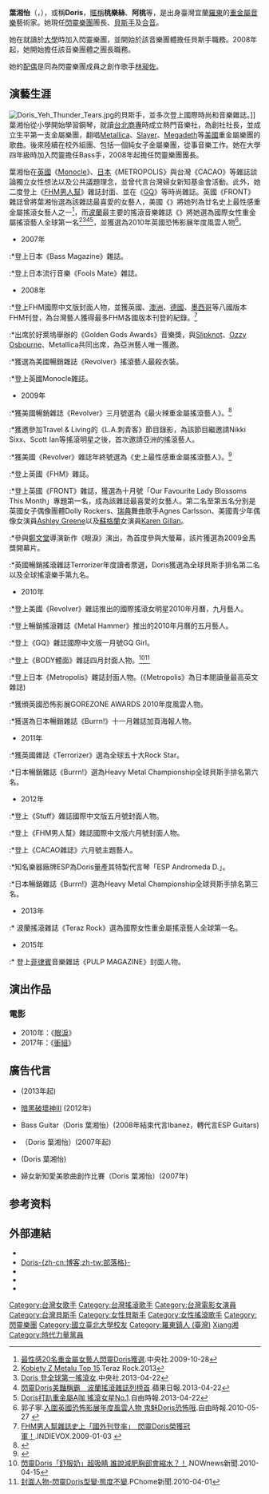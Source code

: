 {{藝人
| 姓名 = 葉湘怡
| 類型 = 女藝人
| 圖片 = Doris from CHTHONIC.jpg
| 圖片尺寸 = 250px
| 圖片簡介 = 攝於2018年
| 本名 = 葉湘怡
| 英文名 = Doris Yeh
| 其他藝名 = 桃樂絲、阿桃
| 國籍 = {{ROC}}
| 出生日期 = {{birth date and age|1977|9|19}}
| 出生地點 = {{TWN}}[[宜蘭縣|宜蘭縣]][[羅東鎮_(臺灣)|羅東鎮]]
| 教育程度 = [[國立臺北大學|國立臺北大學]]公共行政學系
| 配偶 = [[林昶佐|林昶佐]]
| 父母 = 
| 兒女 = 1女
| 職業 = [[搖滾|搖滾]][[歌手|歌手]]、[[貝斯手|貝斯手]]、[[演員|演員]]、[[合音|合音]]、[[團長|團長]]
| 語言 = [[中華民國國語|中華民國國語]]、[[英語|英語]]、[[臺灣話|臺灣話]]
| 出道地點 = {{TWN}}
| 出道作 = 
| 代表作 = 
| 活躍年代 = 
| 音樂類型 = [[重金屬搖滾|重金屬搖滾]]
| 演奏樂器 = [[鋼琴|鋼琴]]、[[電貝斯|貝斯]]
| 相關團體 = [[閃靈樂團|閃靈樂團]]
| 唱片公司 = 
| 經紀公司 = 
| 獎項 =
{{獎項|award=《{{link-en|Teraz Rock|Teraz Rock}}》雜誌|title=國際女性重金屬搖滾藝人全球第一名|year=2013年}}
{{獎項|award=《[[男人装|FHM男人幫]]》|title=全球百大性感美女|year=2009年-2012年}}
{{獎項|award=《Revolver》雜誌|title=廿位史上最火辣搖滾女藝人|year=2009年}}
{{獎項|award=《{{link-en|Terrorizer|Terrorizer (magazine)}}》雜誌|title=年度讀者票選最佳貝斯手全球第二名|year=2009年}}
{{獎項|award=《{{link-en|Gorezone|Fangoria#2000s}}》雜誌影展|title=年度風雲人物|year=2010年}}
{{獎項|award=《{{link-en|Burrn!|Burrn!}}》雜誌|title=最佳貝斯手全球第三名|year=2012年}}
| imdb = 3839767
}}
'''葉湘怡'''（{{lang-en|Doris Yeh}}，{{bd|1977年|9月19日||}}），或稱'''Doris'''，[[綽號|暱稱]]'''桃樂絲'''、'''阿桃'''等，是出身臺灣宜蘭[[羅東鎮_(台灣)|羅東]]的[[重金属音乐|重金屬音樂]]藝術家。她現任[[閃靈樂團|閃靈樂團]]團長、[[贝斯手|貝斯手]]及[[和声|合音]]。

她在就讀於[[大學|大學]]時加入閃靈樂團，並開始於該音樂團體擔任貝斯手職務。2008年起，她開始擔任該音樂團體之團長職務。

她的[[配偶|配偶]]是同為閃靈樂團成員之創作歌手[[林昶佐|林昶佐]]。

==演藝生涯==
[[File:Doris_Yeh_Thunder_Tears.jpg|thumb]]的貝斯手，並多次登上國際時尚和音樂雜誌。]]
葉湘怡從小學開始學習鋼琴，就讀[[台北商專|台北商專]]時成立熱門音樂社，為創社社長，並成立生平第一支金屬樂團，翻唱[[金屬樂隊|Metallica]]、[[超級殺手合唱團|Slayer]]、[[麥加帝斯|Megadeth]]等[[美國|美國]]重金屬樂團的歌曲。後來陸續在校外組團、包括一個純女子金屬樂團，從事音樂工作。她在大學四年級時加入閃靈擔任Bass手，2008年起擔任閃靈樂團團長。

葉湘怡在[[英國|英國]]《[[Monocle|Monocle]]》、[[日本|日本]]《METROPOLIS》與台灣《CACAO》等雜誌談論獨立女性想法以及公共議題理念，並曾代言台灣婦女新知基金會活動。此外，她二度登上《[[FHM男人幫|FHM男人幫]]》雜誌封面、並在《[[GQ|GQ]]》等時尚雜誌。英國《FRONT》雜誌曾將葉湘怡選為該雜誌最喜愛的女藝人，美國《{{link-en|Revolver雜誌|Revolver (magazine)}}》將她列為廿名史上最性感重金屬搖滾女藝人之一<ref>[http://music.hinet.net/music/artist.do?method=artistNewsDetail&newsId=20314&id=7532 最性感20名重金屬女藝人閃靈Doris獲選].中央社.2009-10-28{{dead link|date=2018年4月 |bot=InternetArchiveBot |fix-attempted=yes }}</ref>，而[[波蘭|波蘭]]最主要的搖滾音樂雜誌《{{link-en|Teraz Rock|Teraz Rock}}》將她選為國際女性重金屬搖滾藝人全球第一名<ref>[http://www.terazrock.pl/galeria/album/Kobiety-z-metalu-_-TOP-15/127.html Kobiety Z Metalu Top 15].Teraz Rock.2013</ref><ref>[http://www.cna.com.tw/News/FirstNews/201304220019-1.aspx Doris 登全球第一搖滾女].中央社.2013-04-22</ref><ref>[http://www.appledaily.com.tw/appledaily/article/entertainment/20130423/34969950/%E9%96%83%E9%9D%88Doris%E7%B4%85%E5%88%B0%E6%B3%A2%E8%98%AD%E7%8D%B2%E9%81%B8%E6%90%96%E6%BB%BE%E7%AC%AC1%E6%AD%8C%E5%A7%AC 閃靈Doris美豔稱霸　波蘭搖滾雜誌列榜首].蘋果日報.2013-04-22</ref><ref>[http://www.libertytimes.com.tw/2013/new/apr/22/today-show4.htm?Slots=Show Doris打趴重金屬A咖 搖滾女星No.1].自由時報.2013-04-22{{dead link|date=2018年1月 |bot=InternetArchiveBot |fix-attempted=yes }}</ref>，並獲選為2010年英國恐怖影展年度風雲人物<ref>郭子寧.[http://www.libertytimes.com.tw/2010/new/may/27/today-show6.htm 入圍英國恐怖影展年度風雲人物 鬼魅Doris恐怖哦].自由時報.2010-05-27 {{Wayback|url=http://www.libertytimes.com.tw/2010/new/may/27/today-show6.htm |date=20100530073741 }}</ref>。

*2007年
:*登上日本《Bass Magazine》雜誌。
:*登上日本流行音樂《Fools Mate》雜誌。
*2008年
:*登上FHM國際中文版封面人物，並獲英國、[[澳洲|澳洲]]、[[德國|德國]]、[[墨西哥|墨西哥]]等八國版本FHM刊登，為台灣藝人獲得最多FHM各國版本刊登的紀錄。<ref>[http://www.indievox.com/chthonic/post/16980 FHM男人幫雜誌史上「國外刊登率」　閃靈Doris榮獲冠軍！].INDIEVOX.2009-01-03 {{Wayback|url=http://www.indievox.com/chthonic/post/16980 |date=20150924034453 }}</ref>
:*出席於好萊塢舉辦的《Golden Gods Awards》音樂獎，與[[Slipknot|Slipknot]]、[[Ozzy_Osbourne|Ozzy Osbourne]]、Metallica共同出席，為亞洲藝人唯一獲邀。
:*獲選為美國暢銷雜誌《Revolver》搖滾藝人最殺衣裝。
:*登上英國Monocle雜誌。
*2009年
:*獲美國暢銷雜誌《Revolver》三月號選為《最火辣重金屬搖滾藝人》。<ref>{{cite web |url=http://today.aol.tw/2009/02/01/revolver-says-doris-of-chthonic-the-hottest-chicks-in-metal/ |title=搖滾怒女變身性感女神——閃靈Doris！|work=AOL美國線上|date=2009-02-01 |accessdate=2010-04-20 |deadurl=yes |archiveurl=https://web.archive.org/web/20100417025500/http://today.aol.tw/2009/02/01/revolver-says-doris-of-chthonic-the-hottest-chicks-in-metal |archivedate=2010-04-17 |df= }}</ref>
:*獲邀參加Travel & Living的《L.A.刺青客》節目錄影，為該節目繼邀請Nikki Sixx、Scott Ian等搖滾明星之後，首次邀請亞洲的搖滾藝人。
:*獲美國《Revolver》雜誌年終號選為《史上最性感重金屬搖滾藝人》。<ref>{{cite web |url=http://times.hinet.net/times/magazine.do?magid=7445&newsid=2594648 |title=閃靈Doris Metal惡女造反有理 |work=Hinet新聞|date=2010-02-06|accessdate=2010-04-20 |deadurl=yes |archiveurl=https://web.archive.org/web/20100304053558/http://times.hinet.net/times/magazine.do?magid=7445&newsid=2594648 |archivedate=2010-03-04 }}</ref>
:*登上英國《FHM》雜誌。
:*登上英國《FRONT》雜誌，獲選為十月號「Our Favourite Lady Blossoms This Month」專題第一名，成為該雜誌最喜愛的女藝人。第二名至第五名分別是英國女子偶像團體Dolly Rockers、[[瑞典|瑞典]]舞曲歌手Agnes Carlsson、美國青少年偶像女演員[[Ashley_Greene|Ashley Greene]]以及[[蘇格蘭|蘇格蘭]]女演員[[Karen_Gillan|Karen Gillan]]。
:*參與[[鄭文堂|鄭文堂]]導演新作《眼淚》演出，為首度參與大螢幕，該片獲選為2009金馬獎開幕片。
:*英國暢銷搖滾雜誌Terrorizer年度讀者票選，Doris獲選為全球貝斯手排名第二名以及全球搖滾樂手第九名。
*2010年
:*登上美國《Revolver》雜誌推出的國際搖滾女明星2010年月曆，九月藝人。
:*登上暢銷搖滾雜誌《Metal Hammer》推出的2010年月曆的五月藝人。
:*登上《GQ》雜誌國際中文版一月號GQ Girl。
:*登上《BODY體面》雜誌四月封面人物。<ref>[http://www.nownews.com/2010/04/15/327-2591688.htm 閃靈Doris「舒服奶」超吸睛 誰說減肥胸部會縮水？！].NOWnews新聞.2010-04-15{{dead link}}</ref><ref>[http://news.pchome.com.tw/magazine/report/sh/body/1932/127005120075683103004.htm 封面人物-閃靈Doris型變‧態度不變].PChome新聞.2010-04-01</ref>
:*登上日本《Metropolis》雜誌封面人物。(《Metropolis》為日本閱讀量最高英文雜誌)
:*獲頒英國恐怖影展GOREZONE AWARDS 2010年度風雲人物。
:*獲選為日本暢銷雜誌《Burrn!》十一月雜誌加頁海報人物。
*2011年
:*獲英國雜誌《Terrorizer》選為全球五十大Rock Star。
:*日本暢銷雜誌《Burrn!》選為Heavy Metal Championship全球貝斯手排名第六名。
*2012年
:*登上《Stuff》雜誌國際中文版五月號封面人物。
:*登上《FHM男人幫》雜誌國際中文版六月號封面人物。
:*登上《CACAO雜誌》六月號主題藝人。
:*知名樂器廠牌ESP為Doris量產其特製代言琴「ESP Andromeda D.」。
:*日本暢銷雜誌《Burrn!》選為Heavy Metal Championship全球貝斯手排名第三名。
*2013年
:* 波蘭搖滾雜誌《Teraz Rock》選為國際女性重金屬搖滾藝人全球第一名。
*2015年
:* 登上[[菲律賓|菲律賓]]音樂雜誌《PULP MAGAZINE》封面人物。

==演出作品==
===電影===
*2010年：《[[眼淚_(電影)|眼淚]]》
*2017年：《[[衝組|衝組]]》

==廣告代言==
* {{link-en|Randall Amplifiers|Randall Amplifiers}} (2013年起)
* [[暗黑破壞神III|暗黑破壞神III]] (2012年)
* {{link-en|ESP Guitars|ESP Guitars}} Bass Guitar（Doris 葉湘怡）(2008年結束代言Ibanez，轉代言ESP Guitars)
* {{link-en|Dunlop|Dunlop Manufacturing}}（Doris 葉湘怡）(2007年起)
* {{link-en|Coffin Case|Coffin Case}} (Doris 葉湘怡)
* 婦女新知愛美歌曲創作比賽（Doris 葉湘怡）(2007年)

==参考资料==
{{reflist}} 

==外部連結==
{{commons category|Doris Yeh}}
*{{facebook|dorisofficial|Doris}}
*[http://blog.yam.com/doris0919 Doris-{zh-cn:博客;zh-tw:部落格}-]
*{{imdb name|3839767}}
*{{hkmdb name|87213}}
*{{Mtime people|2096177}}

{{Chthonic}}

{{Portal bar|台灣|政治|電影|音樂|人物}}

{{DEFAULTSORT:Ye葉}}
[[Category:台灣女歌手|Category:台灣女歌手]]
[[Category:台灣搖滾歌手|Category:台灣搖滾歌手]]
[[Category:台灣電影女演員|Category:台灣電影女演員]]
[[Category:台灣貝斯手|Category:台灣貝斯手]]
[[Category:女性貝斯手|Category:女性貝斯手]]
[[Category:女性搖滾歌手|Category:女性搖滾歌手]]
[[Category:閃靈樂團|Category:閃靈樂團]]
[[Category:國立臺北大學校友|Category:國立臺北大學校友]]
[[Category:羅東鎮人_(臺灣)|Category:羅東鎮人 (臺灣)]]
[[Category:葉姓|Xiang湘]]
[[Category:時代力量黨員|Category:時代力量黨員]]